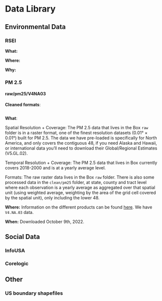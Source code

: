 # Data Library {-}

## Environmental Data {-}

### RSEI {-}

**What:**

**Where:**

**Why:**

### PM 2.5 {-}

#### raw/pm25/V4NA03 {-}

**Cleaned formats**: 

```r

```

**What**: 

Spatial Resolution + Coverage: The PM 2.5 data that lives in the Box `raw` folder is in a raster format, one of the finest resolution datasets (0.01° × 0.01°) built for PM 2.5.  The data we have pre-loaded is specifically for North America, and only covers the contiguous 48, if you need Alaska and Hawaii, or international data you'll need to download their Global/Regional Estimates (V5.GL.02).

Temporal Resolution + Coverage: The PM 2.5 data that lives in Box currently covers 2018-2000 and is at a yearly average level. 

Formats: The raw raster data lives in the Box `raw` folder. There is also some processed data in the `clean/pm25` folder, at state, county and tract level where each observation is a yearly average as aggregated over that spatial unit (using weighted average, weighting by the area of the grid cell covered by the spatial unit), only including the lower 48. 

**Where:** Information on the different products can be found [here](https://sites.wustl.edu/acag/datasets/surface-pm2-5/). We have `V4.NA.03` data.

**When:** Downloaded October 9th, 2022. 

## Social Data {-}

### InfoUSA {-}

### Corelogic {-}

## Other {-}

### US boundary shapefiles {-}

